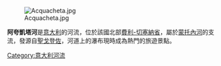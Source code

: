 [[Image:Acquacheta.jpg|thumb]]

'''阿夸凱塔河'''是[[意大利|意大利]]的河流，位於該國北部[[費利-切塞納省|費利-切塞納省]]，屬於[[蒙托內河|蒙托內河]]的支流，發源自[[聖戈登佐|聖戈登佐]]，河道上的瀑布現時成為熱門的旅遊景點。

{{Italy-geo-stub}}
[[Category:意大利河流|Category:意大利河流]]